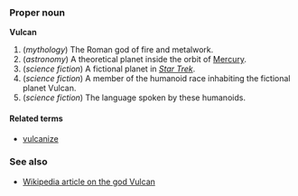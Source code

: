 ===Proper noun===
'''Vulcan'''

#(''mythology'') The Roman god of fire and metalwork.
#(''astronomy'') A theoretical planet inside the orbit of [[Mercury]].
#(''science fiction'') A fictional planet in ''[[w:Star Trek|Star Trek]]''.
#(''science fiction'') A member of the humanoid race inhabiting the fictional planet Vulcan.
#(''science fiction'') The language spoken by these humanoids.

====Related terms====
*[[vulcanize]]

===See also===
*[[w:Vulcan (mythology)|Wikipedia article on the god Vulcan]]